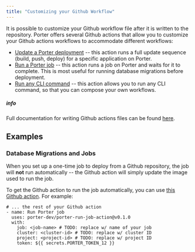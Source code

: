 ```yaml
---
title: "Customizing your Github Workflow"
---
```


It is possible to customize your Github workflow file after it is written to the repository. Porter offers several Github actions that allow you to customize your Github actions workflows to accommodate different workflows:

* [Update a Porter deployment](https://github.com/porter-dev/porter-update-action#readme) \-- this action runs a full update sequence (build, push, deploy) for a specific application on Porter.
* [Run a Porter job](https://github.com/marketplace/actions/run-porter-job) \-- this action runs a job on Porter and waits for it to complete. This is most useful for running database migrations before deployment.
* [Run any CLI command](https://github.com/marketplace/actions/run-porter-cli) \-- this action allows you to run any CLI command, so that you can compose your own workflows.

##### info

Full documentation for writing Github actions files can be found [here](https://docs.github.com/en/actions/learn-github-actions/workflow-syntax-for-github-actions).

## Examples[](#examples "Direct link to heading")

### Database Migrations and Jobs[](#database-migrations-and-jobs "Direct link to heading")

When you set up a one-time job to deploy from a Github repository, the job will **not** run automatically -- the Github action will simply update the image used to run the job.

To get the Github action to run the job automatically, you can use [this Github action](https://github.com/porter-dev/porter-run-job-action). For example:

```
# ... the rest of your Github action
- name: Run Porter job
  uses: porter-dev/porter-run-job-action@v0.1.0
  with:
    job: <job-name> # TODO: replace w/ name of your job
    cluster: <cluster-id> # TODO: replace w/ cluster ID
    project: <project-id> # TODO: replace w/ project ID
    token: ${{ secrets.PORTER_TOKEN_12 }}

```